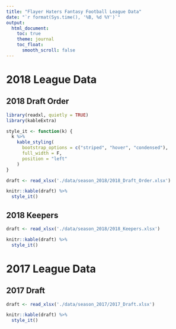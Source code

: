 ```yaml
---
title: "Flayer Haters Fantasy Football League Data"
date: "`r format(Sys.time(), '%B, %d %Y')`"
output:
  html_document:
    toc: true
    theme: journal
    toc_float:
      smooth_scroll: false
---
```


# 2018 League Data

## 2018 Draft Order

```r
library(readxl, quietly = TRUE)
library(kableExtra)

style_it <- function(k) {
  k %>%
    kable_styling(
      bootstrap_options = c("striped", "hover", "condensed"),
      full_width = F,
      position = "left"
    )
}
```

```r
draft <- read_xlsx('./data/season_2018/2018_Draft_Order.xlsx')

knitr::kable(draft) %>%
  style_it()
```

## 2018 Keepers

```r
draft <- read_xlsx('./data/season_2018/2018_Keepers.xlsx')

knitr::kable(draft) %>%
  style_it()
```

# 2017 League Data

## 2017 Draft

```r
draft <- read_xlsx('./data/season_2017/2017_Draft.xlsx')

knitr::kable(draft) %>%
  style_it()
```
